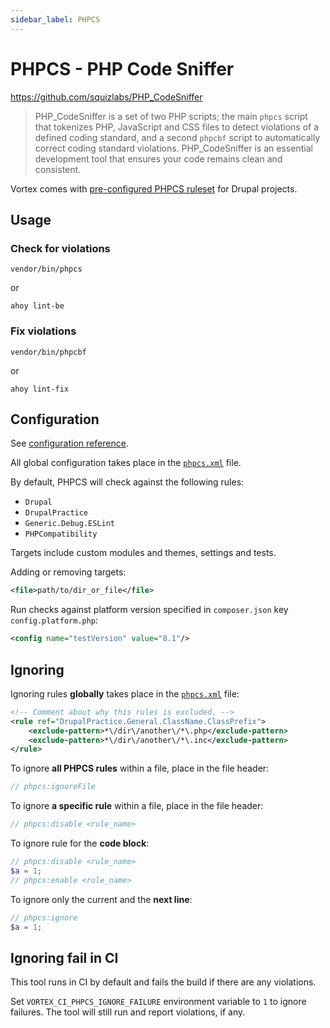 ```yaml
---
sidebar_label: PHPCS
---
```


# PHPCS - PHP Code Sniffer

https://github.com/squizlabs/PHP_CodeSniffer

> PHP_CodeSniffer is a set of two PHP scripts; the main `phpcs` script that
> tokenizes PHP, JavaScript and CSS files to detect violations of a defined coding
> standard, and a second `phpcbf` script to automatically correct coding standard
> violations. PHP_CodeSniffer is an essential development tool that ensures your
> code remains clean and consistent.

Vortex comes with [pre-configured PHPCS ruleset](https://github.com/drevops/scaffold/blob/develop/phpcs.xml) for Drupal projects.

## Usage

### Check for violations

```shell
vendor/bin/phpcs
```
or
```shell
ahoy lint-be
```

### Fix violations

```shell
vendor/bin/phpcbf
```
or
```shell
ahoy lint-fix
```

## Configuration

See [configuration reference](https://github.com/squizlabs/PHP_CodeSniffer/wiki/Configuration-Options).

All global configuration takes place in the [`phpcs.xml`](https://github.com/drevops/scaffold/blob/develop/phpcs.xml) file.

By default, PHPCS will check against the following rules:

- `Drupal`
- `DrupalPractice`
- `Generic.Debug.ESLint`
- `PHPCompatibility`

Targets include custom modules and themes, settings and tests.

Adding or removing targets:
```xml
<file>path/to/dir_or_file</file>
```

Run checks against platform version specified in `composer.json` key `config.platform.php`:
```xml
<config name="testVersion" value="8.1"/>
```

## Ignoring

Ignoring rules **globally** takes place in the [`phpcs.xml`](https://github.com/drevops/scaffold/blob/develop/phpcs.xml) file:
```xml
<!-- Comment about why this rules is excluded. -->
<rule ref="DrupalPractice.General.ClassName.ClassPrefix">
    <exclude-pattern>*\/dir\/another\/*\.php</exclude-pattern>
    <exclude-pattern>*\/dir\/another\/*\.inc</exclude-pattern>
</rule>
```

To ignore **all PHPCS rules** within a file, place in the file header:
```php
// phpcs:ignoreFile
```

To ignore **a specific rule** within a file, place in the file header:
```php
// phpcs:disable <rule_name>
```

To ignore rule for the **code block**:
```php
// phpcs:disable <rule_name>
$a = 1;
// phpcs:enable <rule_name>
```

To ignore only the current and the **next line**:
```php
// phpcs:ignore
$a = 1;
```

## Ignoring fail in CI

This tool runs in CI by default and fails the build if there are any violations.

Set `VORTEX_CI_PHPCS_IGNORE_FAILURE` environment variable to `1` to ignore
failures. The tool will still run and report violations, if any.
